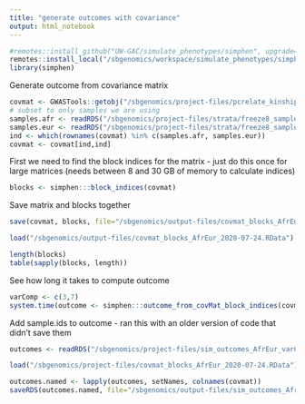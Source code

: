```yaml
---
title: "generate outcomes with covariance"
output: html_notebook
---
```


```r
#remotes::install_github("UW-GAC/simulate_phenotypes/simphen", upgrade=FALSE)
remotes::install_local("/sbgenomics/workspace/simulate_phenotypes/simphen", upgrade=FALSE)
library(simphen)
```

Generate outcome from covariance matrix

```r
covmat <- GWASTools::getobj("/sbgenomics/project-files/pcrelate_kinshipMatrix_sparseDeg4_v2.RData")
# subset to only samples we are using
samples.afr <- readRDS("/sbgenomics/project-files/strata/freeze8_samples_AfrAm_2020-07-23.rds")
samples.eur <- readRDS("/sbgenomics/project-files/strata/freeze8_samples_EurAm_2020-07-23.rds")
ind <- which(rownames(covmat) %in% c(samples.afr, samples.eur))
covmat <- covmat[ind,ind]
```

First we need to find the block indices for the matrix - just do this once for large matrices (needs between 8 and 30 GB of memory to calculate indices)

```r
blocks <- simphen:::block_indices(covmat)
```

Save matrix and blocks together

```r
save(covmat, blocks, file="/sbgenomics/output-files/covmat_blocks_AfrEur_2020-07-24.RData")
```

```r
load("/sbgenomics/output-files/covmat_blocks_AfrEur_2020-07-24.RData")
```

```r
length(blocks)
table(sapply(blocks, length))
```

See how long it takes to compute outcome

```r
varComp <- c(3,7)
system.time(outcome <- simphen:::outcome_from_covMat_block_indices(covmat, blocks, varComp))
```

Add sample.ids to outcome - ran this with an older version of code that didn't save them

```r
outcomes <- readRDS("/sbgenomics/project-files/sim_outcomes_AfrEur_varComp_3_7.rds")

load("/sbgenomics/project-files/covmat_blocks_AfrEur_2020-07-24.RData")

outcomes.named <- lapply(outcomes, setNames, colnames(covmat))
saveRDS(outcomes.named, file="/sbgenomics/output-files/sim_outcomes_AfrEur_varComp_3_7_named.rds")
```
